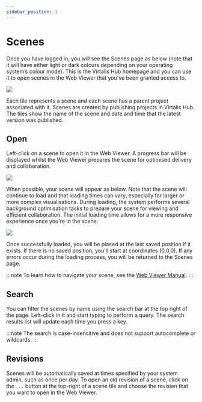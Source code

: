 ```yaml
---
sidebar_position: 1
---
```


# Scenes

Once you have logged in, you will see the Scenes page as below (note that it will have either light or dark colours depending on your operating system’s colour mode). This is the Virtalis Hub homepage and you can use it to open scenes in the Web Viewer that you've been granted access to.

![](/img/virtalis-hub-and-web-viewer/scenes.png)

Each tile represents a scene and each scene has a parent project associated with it. Scenes are created by publishing projects in  Virtalis Hub. The tiles show the name of the scene and date and time that the latest version was published.

## Open

Left-click on a scene to open it in the Web Viewer. A progress bar will be displayed whilst the Web Viewer prepares the scene for optimised delivery and collaboration.

![](/img/virtalis-hub-and-web-viewer/progress-bar.png)

When possible, your scene will appear as below. Note that the scene will continue to load and that loading times can vary, especially for larger or more complex visualisations. During loading, the system performs several background optimisation tasks to prepare your scene for viewing and efficient collaboration. The initial loading time allows for a more responsive experience once you're in the scene.

![](/img/virtalis-hub-and-web-viewer/viewer.png)

Once successfully loaded, you will be placed at the last saved position if it exists. If there is no saved position, you'll start at coordinates (0,0,0). If any errors occur during the loading process, you will be returned to the Scenes page.

:::note
To learn how to navigate your scene, see the [Web Viewer Manual](../../web-viewer/introduction.mdx).
:::

## Search

You can filter the scenes by name using the search bar at the top right of the page. Left-click in it and start typing to perform a query. The search results list will update each time you press a key.

:::note
The search is case-insensitive and does not support autocomplete or wildcards.
:::

## Revisions

Scenes will be automatically saved at times specified by your system admin, such as once per day. To open an old revision of a scene, click on the `...` button at the top-right of a scene tile and choose the revision that you want to open in the Web Viewer.
